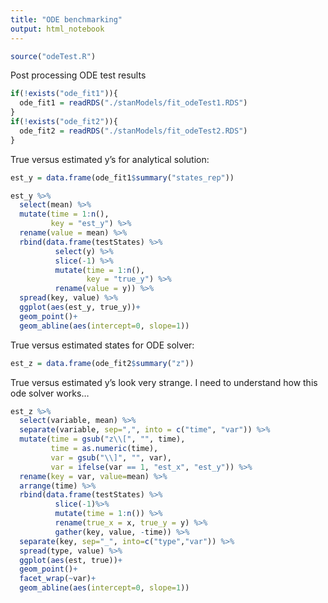 ```yaml
---
title: "ODE benchmarking"
output: html_notebook
---
```


```r
source("odeTest.R")
```

Post processing ODE test results

```r
if(!exists("ode_fit1")){
  ode_fit1 = readRDS("./stanModels/fit_odeTest1.RDS")
}
if(!exists("ode_fit2")){
  ode_fit2 = readRDS("./stanModels/fit_odeTest2.RDS")
}
```

True versus estimated y's for analytical solution:

```r
est_y = data.frame(ode_fit1$summary("states_rep"))

est_y %>%
  select(mean) %>%
  mutate(time = 1:n(),
         key = "est_y") %>%
  rename(value = mean) %>%
  rbind(data.frame(testStates) %>%
          select(y) %>%
          slice(-1) %>%
          mutate(time = 1:n(), 
                 key = "true_y") %>%
          rename(value = y)) %>%
  spread(key, value) %>%
  ggplot(aes(est_y, true_y))+
  geom_point()+
  geom_abline(aes(intercept=0, slope=1))
```

True versus estimated states for ODE solver:

```r
est_z = data.frame(ode_fit2$summary("z"))
```

True versus estimated y's look very strange. I need to understand how this ode solver works...

```r
est_z %>% 
  select(variable, mean) %>%
  separate(variable, sep=",", into = c("time", "var")) %>%
  mutate(time = gsub("z\\[", "", time),
         time = as.numeric(time),
         var = gsub("\\]", "", var),
         var = ifelse(var == 1, "est_x", "est_y")) %>%
  rename(key = var, value=mean) %>%
  arrange(time) %>%
  rbind(data.frame(testStates) %>% 
          slice(-1)%>%
          mutate(time = 1:n()) %>% 
          rename(true_x = x, true_y = y) %>%
          gather(key, value, -time)) %>%
  separate(key, sep="_", into=c("type","var")) %>%
  spread(type, value) %>%
  ggplot(aes(est, true))+
  geom_point()+
  facet_wrap(~var)+
  geom_abline(aes(intercept=0, slope=1))

```
